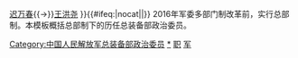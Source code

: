 {{Navbox
|name=中国人民解放军总装备部政治委员
|title=[[中国人民解放军总装备部]][[政治委员]]
|image=[[File:People's_Liberation_Army_Flag_of_the_People's_Republic_of_China.svg|50px|中國人民解放軍軍旗]]
|list1=[[李继耐]]{{→}}[[迟万春]]{{→}}[[王洪尧]]
}}<includeonly>{{#ifeq:{{{1}}}|nocat||[[Category:中国人民解放军总装备部政治委员]]}}</includeonly><noinclude>
2016年军委多部门制改革前，实行总部制。本模板概括总部制下的历任总装备部政治委员。
[[Category:中国人民解放军总装备部政治委员|*]]
[[Category:中国人民解放军人物导航模板|职]]
[[Category:前任继任模板|军]]
</noinclude>